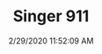 ---
width: 2000
height: 1333
title: Singer 911
description: Singer Reimagined badge.
date: 2/29/2020 11:52:09 AM
cameraMake: Sony
cameraModel: ILCE-7M3
lens: ZEISS Batis 2/40 CF
settingsfStop: f/6.3
settingsISO: ISO 2500
settingsShutter: 1/40
settingsFocalLength: 40 mm
---